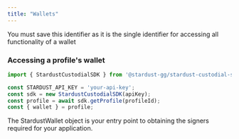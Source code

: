 ```yaml
---
title: "Wallets"
---
```


<Warning>You must save this identifier as it is the single identifier for accessing all functionality of a wallet</Warning>

### Accessing a profile's wallet
```TypeScript profileWallet.ts
import { StardustCustodialSDK } from '@stardust-gg/stardust-custodial-sdk';

const STARDUST_API_KEY = 'your-api-key';
const sdk = new StardustCustodialSDK(apiKey);
const profile = await sdk.getProfile(profileId);
const { wallet } = profile;
```

<Note>The StardustWallet object is your entry point to obtaining the signers required for your application.</Note>